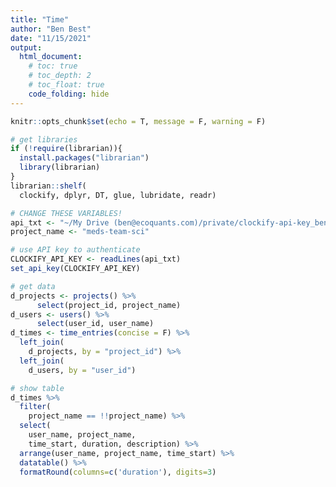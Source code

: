 ```yaml
---
title: "Time"
author: "Ben Best"
date: "11/15/2021"
output:
  html_document:
    # toc: true
    # toc_depth: 2
    # toc_float: true
    code_folding: hide
---
```


```r
knitr::opts_chunk$set(echo = T, message = F, warning = F)
```

```r
# get libraries
if (!require(librarian)){
  install.packages("librarian")
  library(librarian)
}
librarian::shelf(
  clockify, dplyr, DT, glue, lubridate, readr)

# CHANGE THESE VARIABLES!
api_txt <- "~/My Drive (ben@ecoquants.com)/private/clockify-api-key_ben@ecoquants.com.txt"
project_name <- "meds-team-sci"

# use API key to authenticate
CLOCKIFY_API_KEY <- readLines(api_txt)
set_api_key(CLOCKIFY_API_KEY)

# get data
d_projects <- projects() %>% 
      select(project_id, project_name)
d_users <- users() %>% 
      select(user_id, user_name)
d_times <- time_entries(concise = F) %>% 
  left_join(
    d_projects, by = "project_id") %>% 
  left_join(
    d_users, by = "user_id")

# show table
d_times %>% 
  filter(
    project_name == !!project_name) %>% 
  select(
    user_name, project_name, 
    time_start, duration, description) %>% 
  arrange(user_name, project_name, time_start) %>% 
  datatable() %>%
  formatRound(columns=c('duration'), digits=3)
```
